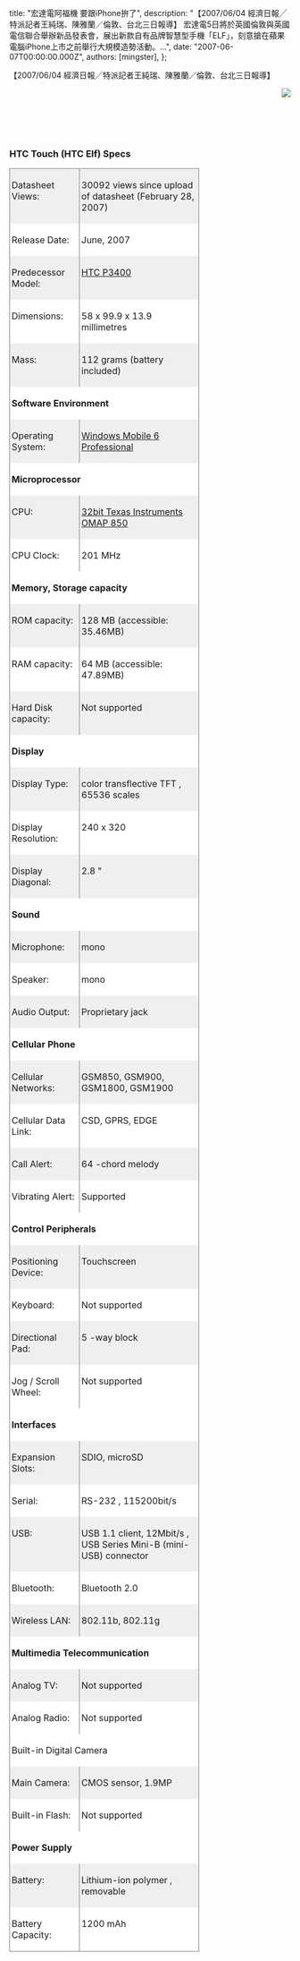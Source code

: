 
  title: "宏達電阿福機 要跟iPhone拚了",
  description: "【2007/06/04 經濟日報╱特派記者王純瑞、陳雅蘭／倫敦、台北三日報導】 宏達電5日將於英國倫敦與英國電信聯合舉辦新品發表會，展出新款自有品牌智慧型手機「ELF」，刻意搶在蘋果電腦iPhone上市之前舉行大規模造勢活動。...",
  date: "2007-06-07T00:00:00.000Z",
  authors: [mingster],
};

<p><span style="font-family:trebuchet ms;font-size:100%;">
<p>【2007/06/04 經濟日報╱特派記者王純瑞、陳雅蘭／倫敦、台北三日報導】</p>
<p><img src="/img/htc_elf.jpg" align="right" /><span style="font-size:0;">宏達電5日將於英國倫敦與英國電信聯合舉辦新品發表會，展出新款自有品牌智慧型手機「ELF」，刻意搶在蘋果電腦iPhone上市之前舉行大規模造勢活動。 法人看好此款平價智慧型手機的產品競爭力，且宏達電將陸續在亞洲及歐洲推出類似iPhone外型及功能的新機種，本月起手機市場將熱鬧滾滾。<br /></span></p>
<p><span style="font-size:0;">這是宏達電宣布收購多普達、全力發展自有品牌手機後，推出第一款自有品牌新手機。宏達電總經理周永明將親自與會，這是宏達電首次在歐洲舉辦大規模手機發表 會，宣示宏達電經營品牌市場的企圖心。據了解，這一款新手機名為「ELF」，宏達電內部暱稱為「阿福」，但正式名稱將於發表會中揭曉。宏達電這一款手機不 僅內部評價很高，連手機同業也認為，這一款新機相當具有吸引力。<br /></span></p>
<p><span style="font-size:0;">宏達電今年除了這一款「ELF」新機外，接下來，宏達電將搶先i-Phone，在亞洲及歐洲率先推出類似iPhone的外型及功能的新機種，由於宏達電的 新機是3G無線通訊規格，比iPhone的2.5G更進一級，手機界對於宏達電下半年的新產品競爭力相當看好，認為有機會與蘋果 iPhone一較高下。<br /></span></p>
<p><span style="font-size:0;">宏達電在新機效益積極發酵下，上周股價表現亮麗，周五股價收614元，一舉收復睽違近五個月的600元價位，目前也是台股600元俱樂部的唯一成員。法人表示，宏達電6月營收有機會重返去年11月的100億元高水準，甚至有機會創新高，新機效應對下半年影響尚待觀察。<br /></span></p>
<p><span style="font-size:0;">宏達電5月初舉行線上法說會指出，5、6月受新舊交替影響，營收表現持平，第三季新機種進入量產交貨時序，營收將呈逐季成長。<br /></span></p>
<p><span style="font-size:0;">蘋果電腦iPhone將在6月中、下旬在美國上市，法人表示，蘋果藉由iPhone跨入通訊領域，表面上看起來會吃掉一些高階手機的市場，不過透過iPhone進一步吸引更多人使用智慧型手機，可將智慧型手機的餅做得更大。<br /></span></p>
<p><span style="font-size:0;">部分分析師認為，宏達電、蘋果在歐洲、美國市場各據一方，宏達電新機後續銷售要觀察何時在美國上市，銷售狀況如何， 以及在美國的合作廠商如何，如果宏達電的規格比蘋果iPhone好，但價格相對較低，則有可能影響毛利率表現。<br /></span></p>
<h3>HTC Touch (HTC Elf) Specs<span style="font-size:0;"><br /></span></h3>
<div>
<table style="width:100%;border-collapse:collapse;" border="0">
<col style="width:125px;" />
<col style="width:214px;" />
<tbody valign="top">
<tr style="background:rgb(239,239,239) 0 50%;height:10px;">
<td style="border-right:gray .5pt solid;border-top:gray .5pt solid;border-left:gray .5pt solid;padding:3px;" valign="center">
<p>Datasheet Views:</p>
</td>
<td style="border-right:gray .5pt solid;border-top:gray .5pt solid;border-left:medium none;padding:3px;" valign="center">
<p>30092 views since upload of datasheet (February 28, 2007)</p>
</td>
</tr>
<tr style="background:white 0 50%;height:10px;">
<td style="border-right:gray .5pt solid;border-left:gray .5pt solid;padding:3px;" valign="center">
<p>Release Date:</p>
</td>
<td style="border-right:gray .5pt solid;border-left:medium none;padding:3px;" valign="center">
<p>June, 2007 </p>
</td>
</tr>
<tr style="background:rgb(239,239,239) 0 50%;height:10px;">
<td style="border-right:gray .5pt solid;border-left:gray .5pt solid;padding:3px;" valign="center">
<p>Predecessor Model:</p>
</td>
<td style="border-right:gray .5pt solid;border-left:medium none;padding:3px;" valign="center">
<p><a title="More info" href="http://www.pdadb.net/index.php?m=specs&amp;id=708" target="_blank">HTC P3400 </a></p>
</td>
</tr>
<tr style="background:white 0 50%;height:10px;">
<td style="border-right:gray .5pt solid;border-left:gray .5pt solid;padding:3px;" valign="center">
<p>Dimensions:</p>
</td>
<td style="border-right:gray .5pt solid;border-left:medium none;padding:3px;" valign="center">
<p>58 x 99.9 x 13.9 millimetres </p>
</td>
</tr>
<tr style="background:rgb(239,239,239) 0 50%;height:10px;">
<td style="border-right:gray .5pt solid;border-left:gray .5pt solid;padding:3px;" valign="center">
<p>Mass:</p>
</td>
<td style="border-right:gray .5pt solid;border-left:medium none;padding:3px;" valign="center">
<p>112 grams (battery included)</p>
</td>
</tr>
<tr style="background:white 0 50%;height:34px;">
<td style="border-right:gray .5pt solid;border-left:gray .5pt solid;padding:3px;" valign="bottom" colspan="2">
<p><strong>Software Environment</strong></p>
</td>
</tr>
<tr style="background:rgb(239,239,239) 0 50%;height:10px;">
<td style="border-right:gray .5pt solid;border-left:gray .5pt solid;padding:3px;" valign="center">
<p>Operating System:</p>
</td>
<td style="border-right:gray .5pt solid;border-left:medium none;padding:3px;" valign="center">
<p><a title="More info" href="http://www.pdadb.net/index.php?m=os&amp;id=p520c" target="_blank">Windows Mobile 6 Professional </a></p>
</td>
</tr>
<tr style="background:white 0 50%;height:34px;">
<td style="border-right:gray .5pt solid;border-left:gray .5pt solid;padding:3px;" valign="bottom" colspan="2">
<p><strong>Microprocessor</strong></p>
</td>
</tr>
<tr style="background:rgb(239,239,239) 0 50%;height:10px;">
<td style="border-right:gray .5pt solid;border-left:gray .5pt solid;padding:3px;" valign="center">
<p>CPU:</p>
</td>
<td style="border-right:gray .5pt solid;border-left:medium none;padding:3px;" valign="center">
<p><a title="More info" href="http://www.pdadb.net/index.php?m=cpu&amp;id=a850" target="_blank">32bit Texas Instruments OMAP 850 </a></p>
</td>
</tr>
<tr style="background:white 0 50%;height:10px;">
<td style="border-right:gray .5pt solid;border-left:gray .5pt solid;padding:3px;" valign="center">
<p>CPU Clock:</p>
</td>
<td style="border-right:gray .5pt solid;border-left:medium none;padding:3px;" valign="center">
<p>201 MHz</p>
</td>
</tr>
<tr style="background:white 0 50%;height:34px;">
<td style="border-right:gray .5pt solid;border-left:gray .5pt solid;padding:3px;" valign="bottom" colspan="2">
<p><strong>Memory, Storage capacity</strong></p>
</td>
</tr>
<tr style="background:rgb(239,239,239) 0 50%;height:10px;">
<td style="border-right:gray .5pt solid;border-left:gray .5pt solid;padding:3px;" valign="center">
<p>ROM capacity:</p>
</td>
<td style="border-right:gray .5pt solid;border-left:medium none;padding:3px;" valign="center">
<p>128 MB (accessible: 35.46MB)</p>
</td>
</tr>
<tr style="background:white 0 50%;height:10px;">
<td style="border-right:gray .5pt solid;border-left:gray .5pt solid;padding:3px;" valign="center">
<p>RAM capacity:</p>
</td>
<td style="border-right:gray .5pt solid;border-left:medium none;padding:3px;" valign="center">
<p>64 MB (accessible: 47.89MB)</p>
</td>
</tr>
<tr style="background:rgb(239,239,239) 0 50%;height:10px;">
<td style="border-right:gray .5pt solid;border-left:gray .5pt solid;padding:3px;" valign="center">
<p>Hard Disk capacity:</p>
</td>
<td style="border-right:gray .5pt solid;border-left:medium none;padding:3px;" valign="center">
<p>Not supported</p>
</td>
</tr>
<tr style="background:white 0 50%;height:34px;">
<td style="border-right:gray .5pt solid;border-left:gray .5pt solid;padding:3px;" valign="bottom" colspan="2">
<p><strong>Display</strong></p>
</td>
</tr>
<tr style="background:rgb(239,239,239) 0 50%;height:10px;">
<td style="border-right:gray .5pt solid;border-left:gray .5pt solid;padding:3px;" valign="center">
<p>Display Type:</p>
</td>
<td style="border-right:gray .5pt solid;border-left:medium none;padding:3px;" valign="center">
<p>color transflective TFT , 65536 scales</p>
</td>
</tr>
<tr style="background:white 0 50%;height:10px;">
<td style="border-right:gray .5pt solid;border-left:gray .5pt solid;padding:3px;" valign="center">
<p>Display Resolution:</p>
</td>
<td style="border-right:gray .5pt solid;border-left:medium none;padding:3px;" valign="center">
<p>240 x 320</p>
</td>
</tr>
<tr style="background:rgb(239,239,239) 0 50%;height:10px;">
<td style="border-right:gray .5pt solid;border-left:gray .5pt solid;padding:3px;" valign="center">
<p>Display Diagonal:</p>
</td>
<td style="border-right:gray .5pt solid;border-left:medium none;padding:3px;" valign="center">
<p>2.8 " </p>
</td>
</tr>
<tr style="background:white 0 50%;height:34px;">
<td style="border-right:gray .5pt solid;border-left:gray .5pt solid;padding:3px;" valign="bottom" colspan="2">
<p><strong>Sound</strong></p>
</td>
</tr>
<tr style="background:rgb(239,239,239) 0 50%;height:10px;">
<td style="border-right:gray .5pt solid;border-left:gray .5pt solid;padding:3px;" valign="center">
<p>Microphone:</p>
</td>
<td style="border-right:gray .5pt solid;border-left:medium none;padding:3px;" valign="center">
<p>mono </p>
</td>
</tr>
<tr style="background:white 0 50%;height:10px;">
<td style="border-right:gray .5pt solid;border-left:gray .5pt solid;padding:3px;" valign="center">
<p>Speaker:</p>
</td>
<td style="border-right:gray .5pt solid;border-left:medium none;padding:3px;" valign="center">
<p>mono </p>
</td>
</tr>
<tr style="background:rgb(239,239,239) 0 50%;height:10px;">
<td style="border-right:gray .5pt solid;border-left:gray .5pt solid;padding:3px;" valign="center">
<p>Audio Output:</p>
</td>
<td style="border-right:gray .5pt solid;border-left:medium none;padding:3px;" valign="center">
<p>Proprietary jack</p>
</td>
</tr>
<tr style="background:white 0 50%;height:34px;">
<td style="border-right:gray .5pt solid;border-left:gray .5pt solid;padding:3px;" valign="bottom" colspan="2">
<p><strong>Cellular Phone</strong></p>
</td>
</tr>
<tr style="background:rgb(239,239,239) 0 50%;height:10px;">
<td style="border-right:gray .5pt solid;border-left:gray .5pt solid;padding:3px;" valign="center">
<p>Cellular Networks:</p>
</td>
<td style="border-right:gray .5pt solid;border-left:medium none;padding:3px;" valign="center">
<p>GSM850, GSM900, GSM1800, GSM1900 </p>
</td>
</tr>
<tr style="background:white 0 50%;height:10px;">
<td style="border-right:gray .5pt solid;border-left:gray .5pt solid;padding:3px;" valign="center">
<p>Cellular Data Link:</p>
</td>
<td style="border-right:gray .5pt solid;border-left:medium none;padding:3px;" valign="center">
<p>CSD, GPRS, EDGE </p>
</td>
</tr>
<tr style="background:rgb(239,239,239) 0 50%;height:32px;">
<td style="border-right:gray .5pt solid;border-left:gray .5pt solid;padding:3px;" valign="center">
<p>Call Alert:</p>
</td>
<td style="border-right:gray .5pt solid;border-left:medium none;padding:3px;" valign="center">
<p>64 -chord melody</p>
</td>
</tr>
<tr style="background:white 0 50%;height:32px;">
<td style="border-right:gray .5pt solid;border-left:gray .5pt solid;padding:3px;" valign="center">
<p>Vibrating Alert:</p>
</td>
<td style="border-right:gray .5pt solid;border-left:medium none;padding:3px;" valign="center">
<p>Supported </p>
</td>
</tr>
<tr style="background:white 0 50%;height:34px;">
<td style="border-right:gray .5pt solid;border-left:gray .5pt solid;padding:3px;" valign="bottom" colspan="2">
<p><strong>Control Peripherals</strong></p>
</td>
</tr>
<tr style="background:rgb(239,239,239) 0 50%;height:32px;">
<td style="border-right:gray .5pt solid;border-left:gray .5pt solid;padding:3px;" valign="center">
<p>Positioning Device:</p>
</td>
<td style="border-right:gray .5pt solid;border-left:medium none;padding:3px;" valign="center">
<p>Touchscreen </p>
</td>
</tr>
<tr style="background:white 0 50%;height:32px;">
<td style="border-right:gray .5pt solid;border-left:gray .5pt solid;padding:3px;" valign="center">
<p>Keyboard:</p>
</td>
<td style="border-right:gray .5pt solid;border-left:medium none;padding:3px;" valign="center">
<p>Not supported</p>
</td>
</tr>
<tr style="background:rgb(239,239,239) 0 50%;height:32px;">
<td style="border-right:gray .5pt solid;border-left:gray .5pt solid;padding:3px;" valign="center">
<p>Directional Pad:</p>
</td>
<td style="border-right:gray .5pt solid;border-left:medium none;padding:3px;" valign="center">
<p>5 -way block</p>
</td>
</tr>
<tr style="background:white 0 50%;height:32px;">
<td style="border-right:gray .5pt solid;border-left:gray .5pt solid;padding:3px;" valign="center">
<p>Jog / Scroll Wheel:</p>
</td>
<td style="border-right:gray .5pt solid;border-left:medium none;padding:3px;" valign="center">
<p>Not supported</p>
</td>
</tr>
<tr style="background:white 0 50%;height:34px;">
<td style="border-right:gray .5pt solid;border-left:gray .5pt solid;padding:3px;" valign="bottom" colspan="2">
<p><strong>Interfaces</strong></p>
</td>
</tr>
<tr style="background:rgb(239,239,239) 0 50%;height:32px;">
<td style="border-right:gray .5pt solid;border-left:gray .5pt solid;padding:3px;" valign="center">
<p>Expansion Slots:</p>
</td>
<td style="border-right:gray .5pt solid;border-left:medium none;padding:3px;" valign="center">
<p>SDIO, microSD </p>
</td>
</tr>
<tr style="background:white 0 50%;height:32px;">
<td style="border-right:gray .5pt solid;border-left:gray .5pt solid;padding:3px;" valign="center">
<p>Serial:</p>
</td>
<td style="border-right:gray .5pt solid;border-left:medium none;padding:3px;" valign="center">
<p>RS-232 , 115200bit/s</p>
</td>
</tr>
<tr style="background:rgb(239,239,239) 0 50%;height:32px;">
<td style="border-right:gray .5pt solid;border-left:gray .5pt solid;padding:3px;" valign="center">
<p>USB:</p>
</td>
<td style="border-right:gray .5pt solid;border-left:medium none;padding:3px;" valign="center">
<p>USB 1.1 client, 12Mbit/s , USB Series Mini-B (mini-USB) connector</p>
</td>
</tr>
<tr style="background:white 0 50%;height:32px;">
<td style="border-right:gray .5pt solid;border-left:gray .5pt solid;padding:3px;" valign="center">
<p>Bluetooth:</p>
</td>
<td style="border-right:gray .5pt solid;border-left:medium none;padding:3px;" valign="center">
<p>Bluetooth 2.0 </p>
</td>
</tr>
<tr style="background:rgb(239,239,239) 0 50%;height:32px;">
<td style="border-right:gray .5pt solid;border-left:gray .5pt solid;padding:3px;" valign="center">
<p>Wireless LAN:</p>
</td>
<td style="border-right:gray .5pt solid;border-left:medium none;padding:3px;" valign="center">
<p>802.11b, 802.11g </p>
</td>
</tr>
<tr style="background:white 0 50%;height:34px;">
<td style="border-right:gray .5pt solid;border-left:gray .5pt solid;padding:3px;" valign="bottom" colspan="2">
<p><strong>Multimedia Telecommunication</strong></p>
</td>
</tr>
<tr style="background:rgb(239,239,239) 0 50%;height:32px;">
<td style="border-right:gray .5pt solid;border-left:gray .5pt solid;padding:3px;" valign="center">
<p>Analog TV:</p>
</td>
<td style="border-right:gray .5pt solid;border-left:medium none;padding:3px;" valign="center">
<p>Not supported</p>
</td>
</tr>
<tr style="background:white 0 50%;height:32px;">
<td style="border-right:gray .5pt solid;border-left:gray .5pt solid;padding:3px;" valign="center">
<p>Analog Radio:</p>
</td>
<td style="border-right:gray .5pt solid;border-left:medium none;padding:3px;" valign="center">
<p>Not supported</p>
</td>
</tr>
<tr style="background:white 0 50%;height:34px;">
<td style="border-right:gray .5pt solid;border-left:gray .5pt solid;padding:3px;" valign="bottom" colspan="2">
<p>Built-in Digital Camera</p>
</td>
</tr>
<tr style="background:rgb(239,239,239) 0 50%;height:32px;">
<td style="border-right:gray .5pt solid;border-left:gray .5pt solid;padding:3px;" valign="center">
<p>Main Camera:</p>
</td>
<td style="border-right:gray .5pt solid;border-left:medium none;padding:3px;" valign="center">
<p>CMOS sensor, 1.9MP</p>
</td>
</tr>
<tr style="background:white 0 50%;height:32px;">
<td style="border-right:gray .5pt solid;border-left:gray .5pt solid;padding:3px;" valign="center">
<p>Built-in Flash:</p>
</td>
<td style="border-right:gray .5pt solid;border-left:medium none;padding:3px;" valign="center">
<p>Not supported</p>
</td>
</tr>
<tr style="background:white 0 50%;height:34px;">
<td style="border-right:gray .5pt solid;border-left:gray .5pt solid;padding:3px;" valign="bottom" colspan="2">
<p><strong>Power Supply</strong></p>
</td>
</tr>
<tr style="background:rgb(239,239,239) 0 50%;height:32px;">
<td style="border-right:gray .5pt solid;border-left:gray .5pt solid;padding:3px;" valign="center">
<p>Battery:</p>
</td>
<td style="border-right:gray .5pt solid;border-left:medium none;padding:3px;" valign="center">
<p>Lithium-ion polymer , removable</p>
</td>
</tr>
<tr style="background:white 0 50%;height:32px;">
<td style="border-right:gray .5pt solid;border-left:gray .5pt solid;border-bottom:gray .5pt solid;padding:3px;" valign="center">
<p>Battery Capacity:</p>
</td>
<td style="border-right:gray .5pt solid;border-left:medium none;border-bottom:gray .5pt solid;padding:3px;" valign="center">
<p>1200 mAh</p>
</td>
</tr>
</tbody>
</table>
</div>
<p></span></p>
